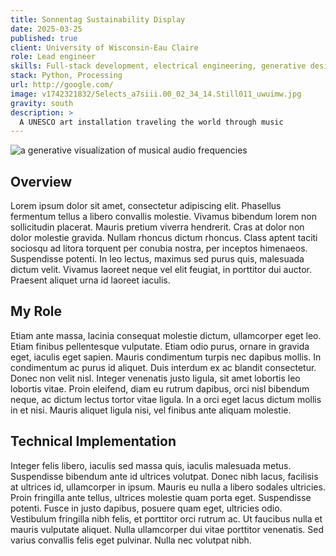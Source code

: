 ```yaml
---
title: Sonnentag Sustainability Display
date: 2025-03-25
published: true
client: University of Wisconsin-Eau Claire
role: Lead engineer
skills: Full-stack development, electrical engineering, generative design
stack: Python, Processing
url: http://google.com/
image: v1742321832/Selects_a7siii.00_02_34_14.Still011_uwuimw.jpg
gravity: south
description: >
  A UNESCO art installation traveling the world through music
---
```



<ProjectInfo frontmatter={frontmatter} />

<div class="image-layout">
  <div class="image-full-width">
    <Image
      {...getCloudinaryImageUrl("v1742309446/IMG_8602_ylwmkq.jpg", 1200, 600, "fill", "north")}
      alt="a generative visualization of musical audio frequencies"
    />
  </div>
</div>

## Overview
Lorem ipsum dolor sit amet, consectetur adipiscing elit. Phasellus fermentum tellus a libero convallis molestie. Vivamus bibendum lorem non sollicitudin placerat. Mauris pretium viverra hendrerit. Cras at dolor non dolor molestie gravida. Nullam rhoncus dictum rhoncus. Class aptent taciti sociosqu ad litora torquent per conubia nostra, per inceptos himenaeos. Suspendisse potenti. In leo lectus, maximus sed purus quis, malesuada dictum velit. Vivamus laoreet neque vel elit feugiat, in porttitor dui auctor. Praesent aliquet urna id laoreet iaculis.

## My Role
Etiam ante massa, lacinia consequat molestie dictum, ullamcorper eget leo. Etiam finibus pellentesque vulputate. Etiam odio purus, ornare in gravida eget, iaculis eget sapien. Mauris condimentum turpis nec dapibus mollis. In condimentum ac purus id aliquet. Duis interdum ex ac blandit consectetur. Donec non velit nisl. Integer venenatis justo ligula, sit amet lobortis leo lobortis vitae. Proin eleifend, diam eu rutrum dapibus, orci nisl bibendum neque, ac dictum lectus tortor vitae ligula. In a orci eget lacus dictum mollis in et nisi. Mauris aliquet ligula nisi, vel finibus ante aliquam molestie.

## Technical Implementation
Integer felis libero, iaculis sed massa quis, iaculis malesuada metus. Suspendisse bibendum ante id ultrices volutpat. Donec nibh lacus, facilisis at ultrices id, ullamcorper in ipsum. Mauris eu nulla a libero sodales ultricies. Proin fringilla ante tellus, ultrices molestie quam porta eget. Suspendisse potenti. Fusce in justo dapibus, posuere quam eget, ultricies odio. Vestibulum fringilla nibh felis, et porttitor orci rutrum ac. Ut faucibus nulla et mauris vulputate aliquet. Nulla ullamcorper dui vitae porttitor venenatis. Sed varius convallis felis eget pulvinar. Nulla nec volutpat nibh.


